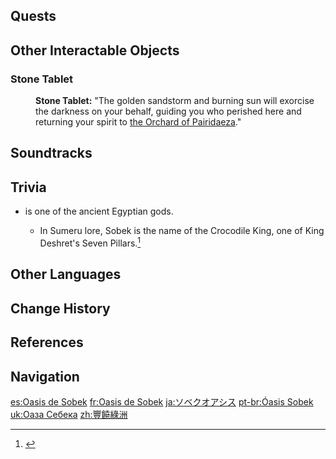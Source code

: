 {{Location Infobox
|image        = Sobek Oasis.png
|type         = Subarea
|region       = Sumeru
|subregion    = Great Red Sand
|area         = Hypostyle Desert
}}
{{Location Intro|description=<p>Adventurers traveling through the [[Great Red Sand]] have been known to rest here.<ref>{{Ref/CS|Cyno|2}}</ref></p>}}
<!--
==Points of Interest==
{{Locations by Category Table|type=Points of Interest}}
-->
==Quests==
{{Quests by Category List|heo=1}}
<!--
==NPCs==
*

==Message Boards==
*
-->
==Other Interactable Objects==
===Stone Tablet===
{{Dialogue Start}}
:'''Stone Tablet:''' "The golden sandstorm and burning sun will exorcise the darkness on your behalf, guiding you who perished here and returning your spirit to [[the Orchard of Pairidaeza]]."
{{Dialogue End}}

==Soundtracks==
{{Soundtracks by Category Table|type=location}}

==Trivia==
* {{Lang|''{{w|Sobek}}''|egy=sbk}} is one of the ancient Egyptian gods.
** In Sumeru lore, Sobek is the name of the Crocodile King, one of King Deshret's Seven Pillars.<ref>{{Ref/NPC|Asenath}}</ref>

==Other Languages==
{{Other Languages
|default_hidden = 1
|en      = Sobek Oasis
|zhs     = 丰饶绿洲
|zhs_rm  = Fēngráo Lǜzhōu
|zht     = 豐饒綠洲
|zht_rm  = Fēngráo Lǜzhōu
|ja      = ソベクオアシス
|ja_rm   = Sobeku Oashisu
|ko      = 소베크 오아시스
|es      = Oasis de Sobek
|fr      = Oasis de Sobek
|ru      = Оазис Собека
|th      = Sobek Oasis
|vi      = Ốc Đảo Sobek
|de      = Sobek-Oase
|id      = Sobek Oasis
|pt      = Oásis Sobek
|tr      = Sobek Vahası
|it      = Oasi di Sobek
}}

==Change History==
{{Change History|3.1}}

==References==
{{Reflist}}

==Navigation==
{{Area Navbox|Sumeru}}

[[es:Oasis de Sobek]]
[[fr:Oasis de Sobek]]
[[ja:ソベクオアシス]]
[[pt-br:Óasis Sobek]]
[[uk:Оаза Себека]]
[[zh:豐饒綠洲]]